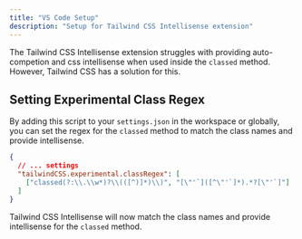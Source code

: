 ```yaml
---
title: "VS Code Setup"
description: "Setup for Tailwind CSS Intellisense extension"
---
```


The Tailwind CSS Intellisense extension struggles with providing auto-competion and css intellisense when used inside the `classed` method. However, Tailwind CSS has a solution for this.

## Setting Experimental Class Regex

By adding this script to your `settings.json` in the workspace or globally, you can set the regex for the `classed` method to match the class names and provide intellisense.

```json
{
  // ... settings
  "tailwindCSS.experimental.classRegex": [
    ["classed(?:\\.\\w*)?\\(([^)]*)\\)", "[\"'`]([^\"'`]*).*?[\"'`]"]
  ]
}
```

Tailwind CSS Intellisense will now match the class names and provide intellisense for the `classed` method.

